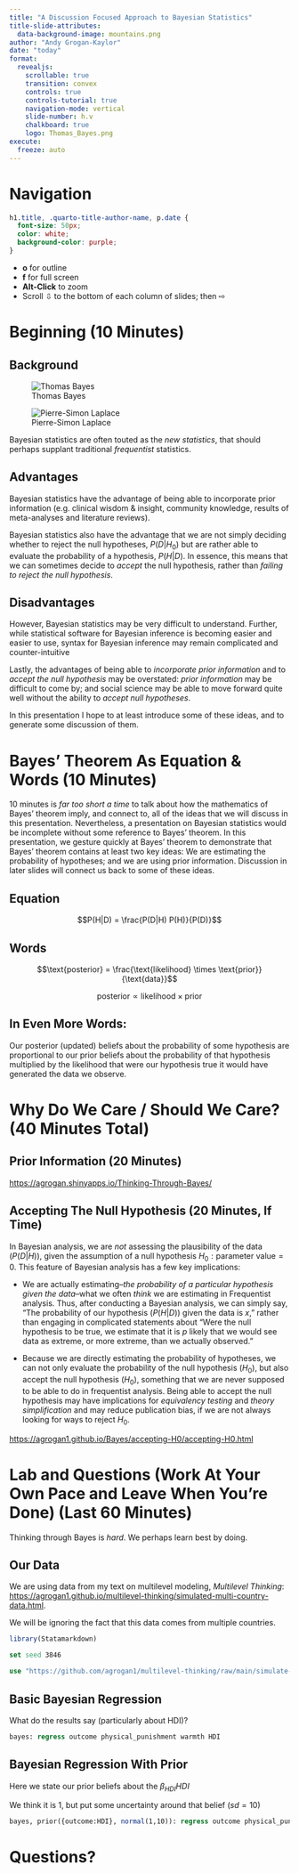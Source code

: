 ```yaml
---
title: "A Discussion Focused Approach to Bayesian Statistics"
title-slide-attributes:  
  data-background-image: mountains.png
author: "Andy Grogan-Kaylor"
date: "today"
format: 
  revealjs:
    scrollable: true
    transition: convex
    controls: true
    controls-tutorial: true
    navigation-mode: vertical
    slide-number: h.v
    chalkboard: true
    logo: Thomas_Bayes.png
execute: 
  freeze: auto
---
```


# Navigation 

```css

h1.title, .quarto-title-author-name, p.date {
  font-size: 50px;
  color: white;
  background-color: purple; 
}

```

* **o** for outline
* **f** for full screen
* **Alt-Click** to zoom
* Scroll &#8681; to the bottom of each column of slides; then &#8680;

# Beginning (10 Minutes)

## Background

::: {layout="[1,1]" layout-valign="bottom"}
![Thomas Bayes](Thomas_Bayes.png)

![Pierre-Simon Laplace](Laplace_Pierre-Simon.png)
:::

Bayesian statistics are often touted as the *new statistics*, that should perhaps supplant traditional *frequentist* statistics. 

## Advantages {.smaller}

Bayesian statistics have the advantage of being able to incorporate prior information (e.g. clinical wisdom & insight, community knowledge, results of meta-analyses and literature reviews). 

Bayesian statistics also have the advantage that we are not simply deciding whether to reject the null hypotheses, $P(D|H_0)$ but are rather able to evaluate the probability of a hypothesis, $P(H|D)$. In essence, this means that we can sometimes decide to *accept* the null hypothesis, rather than *failing to reject the null hypothesis*.

## Disadvantages {.smaller}

However, Bayesian statistics may be very difficult to understand. Further, while statistical software for Bayesian inference is becoming easier and easier to use, syntax for Bayesian inference may remain complicated and counter-intuitive 

::: {.fragment .highlight-red}
Lastly, the advantages of being able to *incorporate prior information* and to *accept the null hypothesis* may be overstated: *prior information* may be difficult to come by; and social science may be able to move forward quite well without the ability to *accept null hypotheses*.
:::

In this presentation I hope to at least introduce some of these ideas, and to generate some discussion of them. 

# Bayes' Theorem As Equation & Words (10 Minutes) {.smaller}

10 minutes is *far too short a time* to talk about how the mathematics of Bayes' theorem imply, and connect to, all of the ideas that we will discuss in this presentation. Nevertheless, a presentation on Bayesian statistics would be incomplete without some reference to Bayes' theorem. In this presentation, we gesture quickly at Bayes' theorem to demonstrate that Bayes' theorem contains at least two key ideas: We are estimating the probability of hypotheses; and we are using prior information. Discussion in later slides will connect us back to some of these ideas. 

## Equation 

$$P(H|D) = \frac{P(D|H) P(H)}{P(D)}$$ 

## Words

$$\text{posterior} = \frac{\text{likelihood} \times \text{prior}}{\text{data}}$$

$$\text{posterior} \propto \text{likelihood} \times \text{prior}$$ 

## In Even More Words: 

Our posterior (updated) beliefs about the probability of some hypothesis are proportional to our prior beliefs about the probability of that hypothesis multiplied by the likelihood that were our hypothesis true it would have generated the data we observe.

# Why Do We Care / Should We Care? (40 Minutes Total)

## Prior Information (20 Minutes)

[https://agrogan.shinyapps.io/Thinking-Through-Bayes/](https://agrogan.shinyapps.io/Thinking-Through-Bayes/)

## Accepting The Null Hypothesis (20 Minutes, If Time) {.smaller background-color="lightgrey"}

In Bayesian analysis, we are *not* assessing the plausibility of the data ($P(D|H)$), given the assumption of a null hypothesis $H_0: \text{parameter value} = 0$. This feature of Bayesian analysis has a few key implications:

* We are actually estimating--*the probability of a particular hypothesis given the data*--what we often *think* we are estimating in Frequentist analysis. Thus, after conducting a Bayesian analysis, we can simply say, "The probability of our hypothesis ($P(H|D)$) given the data is *x*," rather than engaging in complicated statements about "Were the null hypothesis to be true, we estimate that it is *p* likely that we would see data as extreme, or more extreme, than we actually observed."
    
* Because we are directly estimating the probability of hypotheses, we can not only evaluate the probability of the null hypothesis ($H_0$), but also accept the null hypothesis ($H_0$), something that we are never supposed to be able to do in frequentist analysis. Being able to accept the null hypothesis may have implications for *equivalency testing* and *theory simplification* and may reduce publication bias, if we are not always looking for ways to reject $H_0$.
    
[https://agrogan1.github.io/Bayes/accepting-H0/accepting-H0.html](https://agrogan1.github.io/Bayes/accepting-H0/accepting-H0.html)
    
# Lab and Questions (Work At Your Own Pace and Leave When You're Done) (Last 60 Minutes)

Thinking through Bayes is *hard*. We perhaps learn best by doing.

## Our Data

We are using data from my text on multilevel modeling, *Multilevel Thinking*: [https://agrogan1.github.io/multilevel-thinking/simulated-multi-country-data.html](https://agrogan1.github.io/multilevel-thinking/simulated-multi-country-data.html).

We will be ignoring the fact that this data comes from multiple countries. 

```r

library(Statamarkdown)

```

```stata

set seed 3846

use "https://github.com/agrogan1/multilevel-thinking/raw/main/simulate-and-analyze-multilevel-data/simulated_multilevel_data.dta"

```

## Basic Bayesian Regression {.smaller}

What do the results say (particularly about HDI)?

```stata

bayes: regress outcome physical_punishment warmth HDI

```

## Bayesian Regression With Prior {.smaller}

Here we state our prior beliefs about the $\beta_{HDI} HDI$

We think it is 1, but put some uncertainty around that belief ($sd = 10$)

```stata

bayes, prior({outcome:HDI}, normal(1,10)): regress outcome physical_punishment warmth HDI

```

# Questions? {background-color="black"}




